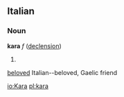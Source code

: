 ==Italian==
===Noun===
'''kara''' ''f'' ([[Wiktionary Appendix:Italian or Gaelic hard feminine noun declension|declension]])
# [[]]

[[beloved]] Italian--beloved, Gaelic friend

[[io:Kara]]
[[pl:kara]]
